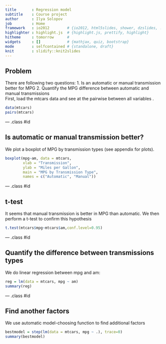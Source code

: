 ```yaml
---
title       : Regression model
subtitle    : Course project    
author      : Ilya Solopov
job         : Home
framework   : io2012        # {io2012, html5slides, shower, dzslides, ...}
highlighter : highlight.js  # {highlight.js, prettify, highlight}
hitheme     : tomorrow      # 
widgets     : []            # {mathjax, quiz, bootstrap}
mode        : selfcontained # {standalone, draft}
knit        : slidify::knit2slides
---
```


## Problem
There are following two questions:
    1. Is an automatic or manual transmission better for MPG
    2. Quantify the MPG difference between automatic and manual transmissions  
First, load the mtcars data and see at the pairwise between all variables .
```r
data(mtcars)
pairs(mtcars)
```

--- .class #id 

## Is automatic or manual transmission better?  
We plot a boxplot of MPG by transmission types (see appendix for plots).
```r
boxplot(mpg~am, data = mtcars,
        xlab = "Transmission",
        ylab = "Miles per Gallon",
        main = "MPG by Transmission Type",
        names = c("Automatic", "Manual"))
```


--- .class #id 

## t-test  
It seems that manual transmission is better in MPG than automatic.
We then perform a t-test to confirm this hypothesis
```r
t.test(mtcars$mpg~mtcars$am,conf.level=0.95)
```


--- .class #id 

## Quantify the difference between transmissions types  
We do linear regression between mpg and am:
```r
reg = lm(data = mtcars, mpg ~ am)
summary(reg)
```

--- .class #id 

## Find another factors    
We use automatic model-choosing function to find additional factors
```r
bestmodel = step(lm(data = mtcars, mpg ~ .), trace=0)
summary(bestmodel)
```


